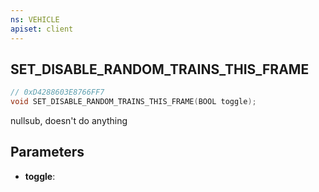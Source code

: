 ```yaml
---
ns: VEHICLE
apiset: client
---
```

## SET_DISABLE_RANDOM_TRAINS_THIS_FRAME

```c
// 0xD4288603E8766FF7
void SET_DISABLE_RANDOM_TRAINS_THIS_FRAME(BOOL toggle);
```

nullsub, doesn't do anything

## Parameters
* **toggle**: